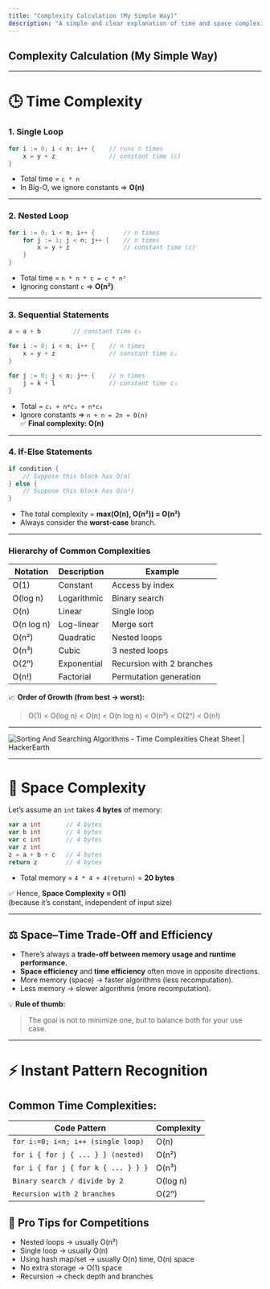 ```yaml
---
title: "Complexity Calculation (My Simple Way)"
description: "A simple and clear explanation of time and space complexity for coding interviews."
---
```


## **Complexity Calculation (My Simple Way)**

---

# **🕒 Time Complexity**

### **1. Single Loop**
```go
for i := 0; i < n; i++ {    // runs n times
    x = y + z               // constant time (c)
}
```

- Total time = `c * n`  
- In Big-O, we ignore constants ⇒ **O(n)**

---

### **2. Nested Loop**
```go
for i := 0; i < n; i++ {        // n times
    for j := 1; j < n; j++ {    // n times
        x = y + z               // constant time (c)
    }
}
```

- Total time = `n * n * c = c * n²`  
- Ignoring constant `c` ⇒ **O(n²)**

---

### **3. Sequential Statements**
```go
a = a + b         // constant time c₁

for i := 0; i < n; i++ {    // n times
    x = y + z               // constant time c₂
}

for j := 0; j < n; j++ {    // n times
    j = k + l               // constant time c₃
}
```

- Total = `c₁ + n*c₂ + n*c₃`  
- Ignore constants ⇒ `n + n = 2n ≈ O(n)`  
✅ **Final complexity: O(n)**

---

### **4. If-Else Statements**
```go
if condition {
    // Suppose this block has O(n)
} else {
    // Suppose this block has O(n²)
}
```

- The total complexity = **max(O(n), O(n²)) = O(n²)**  
- Always consider the **worst-case** branch.

---

### **Hierarchy of Common Complexities**

| Notation | Description | Example |
|-----------|--------------|----------|
| O(1) | Constant | Access by index |
| O(log n) | Logarithmic | Binary search |
| O(n) | Linear | Single loop |
| O(n log n) | Log-linear | Merge sort |
| O(n²) | Quadratic | Nested loops |
| O(n³) | Cubic | 3 nested loops |
| O(2ⁿ) | Exponential | Recursion with 2 branches |
| O(n!) | Factorial | Permutation generation |

📈 **Order of Growth (from best → worst):**

> O(1) < O(log n) < O(n) < O(n log n) < O(n²) < O(2ⁿ) < O(n!)

---

![Sorting And Searching Algorithms - Time Complexities Cheat Sheet | HackerEarth](https://he-s3.s3.amazonaws.com/media/uploads/c950295.png)

---

# **💾 Space Complexity**

Let’s assume an `int` takes **4 bytes** of memory:

```go
var a int       // 4 bytes
var b int       // 4 bytes
var c int       // 4 bytes
var z int       
z = a + b + c   // 4 bytes
return z        // 4 bytes
```

- Total memory = `4 * 4 + 4(return)` = **20 bytes**

✅ Hence, **Space Complexity = O(1)**  
(because it’s constant, independent of input size)

---

## **⚖️ Space–Time Trade-Off and Efficiency**

- There’s always a **trade-off between memory usage and runtime performance.**  
- **Space efficiency** and **time efficiency** often move in opposite directions.  
- More memory (space) → faster algorithms (less recomputation).  
- Less memory → slower algorithms (more recomputation).

💡 **Rule of thumb:**  
> The goal is not to minimize one, but to balance both for your use case.


---

# ⚡️ Instant Pattern Recognition
## Common Time Complexities:
| Code Pattern	| Complexity	| 
| --- | --- | 
| `for i:=0; i<n; i++ (single loop)`	| O(n)	| 
| `for i { for j { ... } } (nested)`	| O(n²) | 	
| `for i { for j { for k { ... } } }`	| O(n³) |	
| `Binary search / divide by 2` |	O(log n)    | 	
| `Recursion with 2 branches` |	O(2ⁿ)       | 	


## 🚨 Pro Tips for Competitions
* Nested loops → usually O(n²)
* Single loop → usually O(n)
* Using hash map/set → usually O(n) time, O(n) space
* No extra storage → O(1) space
* Recursion → check depth and branches